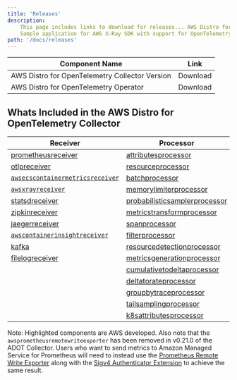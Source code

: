 ```yaml
---
title: 'Releases'
description:
    This page includes links to download for releases... AWS Distro for OpenTelemetry ...
    Sample application for AWS X-Ray SDK with support for OpenTelemetry ... AWS Test Framework Sample Application for OpenTelemetry
path: '/docs/releases'
---
```



| Component Name                                                      | Link |
|---------------------------------------------------------------------|---------------|
| AWS Distro for OpenTelemetry Collector Version                 | <Link to="/download">Download</Link> |
| AWS Distro for OpenTelemetry Operator                          | <Link to="https://gallery.ecr.aws/aws-observability/adot-operator">Download</Link> |

<SectionSeparator />

## Whats Included in the AWS Distro for OpenTelemetry Collector


| Receiver                                                                                                                                                | Processor                                                                                                                                                                             | Exporter                                                                                                                                                                             | Extensions                                                                                                                                      |
|---------------------------------------------------------------------------------------------------------------------------------------------------------|---------------------------------------------------------------------------------------------------------------------------------------------------------------------------------------|--------------------------------------------------------------------------------------------------------------------------------------------------------------------------------------|-------------------------------------------------------------------------------------------------------------------------------------------------|
| [prometheusreceiver](https://github.com/open-telemetry/opentelemetry-collector-contrib/tree/main/receiver/prometheusreceiver#prometheus-receiver)       | [attributesprocessor](https://github.com/open-telemetry/opentelemetry-collector-contrib/tree/main/processor/attributesprocessor#attributes-processor)                                 | [`awsxrayexporter`](https://github.com/open-telemetry/opentelemetry-collector-contrib/tree/main/exporter/awsxrayexporter)                                                            | [healthcheckextension](https://github.com/open-telemetry/opentelemetry-collector-contrib/tree/main/extension/healthcheckextension#health-check) |
| [otlpreceiver](https://github.com/open-telemetry/opentelemetry-collector/tree/main/receiver/otlpreceiver#otlp-receiver)                                 | [resourceprocessor](https://github.com/open-telemetry/opentelemetry-collector-contrib/tree/main/processor/resourceprocessor#resource-processor)                                       | [`awsemfexporter`](https://github.com/open-telemetry/opentelemetry-collector-contrib/tree/main/exporter/awsemfexporter)                                                              | [pprofextension](https://github.com/open-telemetry/opentelemetry-collector-contrib/tree/main/extension/pprofextension#performance-profiler)     |
| [`awsecscontainermetricsreceiver`](https://github.com/open-telemetry/opentelemetry-collector-contrib/tree/main/receiver/awsecscontainermetricsreceiver) | [batchprocessor](https://github.com/open-telemetry/opentelemetry-collector/tree/main/processor/batchprocessor#batch-processor)                                                        | [prometheusremotewriteexporter](https://github.com/open-telemetry/opentelemetry-collector-contrib/tree/main/exporter/prometheusremotewriteexporter#prometheus-remote-write-exporter) | [zpagesextension](https://github.com/open-telemetry/opentelemetry-collector/tree/main/extension/zpagesextension#zpages)                         |
| [`awsxrayreceiver`](https://github.com/open-telemetry/opentelemetry-collector-contrib/tree/main/receiver/awsxrayreceiver)                               | [memorylimiterprocessor](https://github.com/open-telemetry/opentelemetry-collector/tree/main/processor/memorylimiterprocessor#memory-limiter-processor)                               |                           [debugexporter](https://github.com/open-telemetry/opentelemetry-collector/tree/main/exporter/debugexporter)                           | [`ecsobserver`](https://github.com/open-telemetry/opentelemetry-collector-contrib/tree/main/extension/observer/ecsobserver)                     |
| [statsdreceiver](https://github.com/open-telemetry/opentelemetry-collector-contrib/tree/main/receiver/statsdreceiver#statsd-receiver)                   | [probabilisticsamplerprocessor](https://github.com/open-telemetry/opentelemetry-collector-contrib/tree/main/processor/probabilisticsamplerprocessor#probabilistic-sampling-processor) | [otlpexporter](https://github.com/open-telemetry/opentelemetry-collector/tree/main/exporter/otlpexporter)                                                                            | [`awsproxy`](https://github.com/open-telemetry/opentelemetry-collector-contrib/tree/main/extension/awsproxy)                                    |
| [zipkinreceiver](https://github.com/open-telemetry/opentelemetry-collector-contrib/tree/main/receiver/zipkinreceiver#zipkin-receiver)                   | [metricstransformprocessor](https://github.com/open-telemetry/opentelemetry-collector-contrib/tree/main/processor/metricstransformprocessor#metrics-transform-processor)              | [fileexporter](https://github.com/open-telemetry/opentelemetry-collector-contrib/tree/main/exporter/fileexporter#file-exporter)                                                      |         [`sigv4authextension`](https://github.com/open-telemetry/opentelemetry-collector-contrib/tree/main/extension/sigv4authextension)        |
| [jaegerreceiver](https://github.com/open-telemetry/opentelemetry-collector-contrib/tree/main/receiver/jaegerreceiver#jaeger-receiver)                   | [spanprocessor](https://github.com/open-telemetry/opentelemetry-collector-contrib/tree/main/processor/spanprocessor#span-processor)                                                   | [otlphttpexporter](https://github.com/open-telemetry/opentelemetry-collector/tree/main/exporter/otlphttpexporter#otlphttp-exporter)                                                  |     [filestorage](https://github.com/open-telemetry/opentelemetry-collector-contrib/tree/main/extension/storage/filestorage#file-storage)          |
| [`awscontainerinsightreceiver`](https://github.com/open-telemetry/opentelemetry-collector-contrib/tree/main/receiver/awscontainerinsightreceiver)       | [filterprocessor](https://github.com/open-telemetry/opentelemetry-collector-contrib/tree/main/processor/filterprocessor#filter-processor)                                             | [prometheusexporter](https://github.com/open-telemetry/opentelemetry-collector-contrib/tree/main/exporter/prometheusexporter#prometheus-exporter)                                    |           |
| [kafka](https://github.com/open-telemetry/opentelemetry-collector-contrib/tree/main/receiver/kafkareceiver)                                             | [resourcedetectionprocessor](https://github.com/open-telemetry/opentelemetry-collector-contrib/tree/main/processor/resourcedetectionprocessor#resource-detection-processor)           | [datadogexporter](https://github.com/open-telemetry/opentelemetry-collector-contrib/tree/main/exporter/datadogexporter#datadog-exporter)                                             |                                                                                                                                                 |
| [filelogreceiver](https://github.com/open-telemetry/opentelemetry-collector-contrib/tree/main/receiver/filelogreceiver#filelog-receiver)                | [metricsgenerationprocessor](https://github.com/open-telemetry/opentelemetry-collector-contrib/tree/main/processor/metricsgenerationprocessor#metrics-generation-processor)           | [sapmexporter](https://github.com/open-telemetry/opentelemetry-collector-contrib/tree/main/exporter/sapmexporter#sapm-exporter)                                      |                                                                                                                                                 |
|                                                                                                                                                         | [cumulativetodeltaprocessor](https://github.com/open-telemetry/opentelemetry-collector-contrib/tree/main/processor/cumulativetodeltaprocessor#cumulative-to-delta-processor)          | [signalfxexporter](https://github.com/open-telemetry/opentelemetry-collector-contrib/tree/main/exporter/signalfxexporter#signalfx-metrics-exporter)                                                     |                                                                                                                                                 |
|                                                                                                                                                         | [deltatorateprocessor](https://github.com/open-telemetry/opentelemetry-collector-contrib/tree/main/processor/deltatorateprocessor#delta-to-rate-processor)                            | [logzioexporter](https://github.com/open-telemetry/opentelemetry-collector-contrib/tree/main/exporter/logzioexporter#logzio-exporter)                                       |                                                                                                                                                 |
|                                                                                                                                                         | [groupbytraceprocessor](https://github.com/open-telemetry/opentelemetry-collector-contrib/tree/main/processor/groupbytraceprocessor)                                                  | [kafka](https://github.com/open-telemetry/opentelemetry-collector-contrib/tree/main/exporter/kafkaexporter)                                             |                                                                                                                                                 |
|                                                                                                                                                         | [tailsamplingprocessor](https://github.com/open-telemetry/opentelemetry-collector-contrib/tree/main/processor/tailsamplingprocessor)                                                  | [loadbalancingexporter](https://github.com/open-telemetry/opentelemetry-collector-contrib/tree/main/exporter/loadbalancingexporter)                                                                            |                                                                                                                                                 |
|                                                                                                                                                         | [k8sattributesprocessor](https://github.com/open-telemetry/opentelemetry-collector-contrib/tree/main/processor/k8sattributesprocessor)                                                | [awscloudwatchlogsexporter](https://github.com/open-telemetry/opentelemetry-collector-contrib/tree/main/exporter/awscloudwatchlogsexporter)                                                  |                                                                                                                                                 |

Note: Highlighted components are AWS developed. Also note that the `awsprometheusremotewriteexporter` has been removed in v0.21.0 of the ADOT Collector. Users who want to send metrics to Amazon Managed Service for Prometheus will need to instead use the [Prometheus Remote Write Exporter](https://github.com/open-telemetry/opentelemetry-collector-contrib/blob/main/exporter/prometheusremotewriteexporter/README.md) along with the [Sigv4 Authenticator Extension](https://github.com/open-telemetry/opentelemetry-collector-contrib/blob/main/extension/sigv4authextension/README.md) to achieve the same result.

